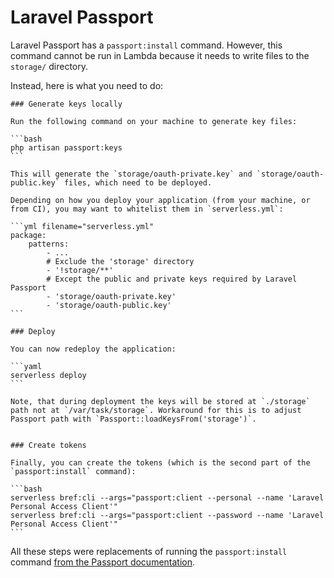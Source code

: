 
<NextSeo description="Laravel Passport on AWS Lambda with Bref" />

# Laravel Passport

Laravel Passport has a `passport:install` command. However, this command cannot be run in Lambda because it needs to write files to the `storage/` directory.

Instead, here is what you need to do:

<Steps>

    ### Generate keys locally

    Run the following command on your machine to generate key files:

    ```bash
    php artisan passport:keys
    ```

    This will generate the `storage/oauth-private.key` and `storage/oauth-public.key` files, which need to be deployed.

    Depending on how you deploy your application (from your machine, or from CI), you may want to whitelist them in `serverless.yml`:

    ```yml filename="serverless.yml"
    package:
        patterns:
            - ...
            # Exclude the 'storage' directory
            - '!storage/**'
            # Except the public and private keys required by Laravel Passport
            - 'storage/oauth-private.key'
            - 'storage/oauth-public.key'
    ```

    ### Deploy

    You can now redeploy the application:

    ```yaml
    serverless deploy
    ```

    Note, that during deployment the keys will be stored at `./storage` path not at `/var/task/storage`. Workaround for this is to adjust Passport path with `Passport::loadKeysFrom('storage')`.


    ### Create tokens

    Finally, you can create the tokens (which is the second part of the `passport:install` command):

    ```bash
    serverless bref:cli --args="passport:client --personal --name 'Laravel Personal Access Client'"
    serverless bref:cli --args="passport:client --password --name 'Laravel Personal Access Client'"
    ```

</Steps>

All these steps were replacements of running the `passport:install` command [from the Passport documentation](https://laravel.com/docs/passport#installation).
